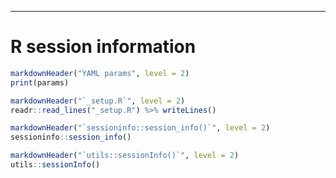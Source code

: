 * * *



# R session information {.tabset}

```r
markdownHeader("YAML params", level = 2)
print(params)

markdownHeader("`_setup.R`", level = 2)
readr::read_lines("_setup.R") %>% writeLines()

markdownHeader("`sessioninfo::session_info()`", level = 2)
sessioninfo::session_info()

markdownHeader("`utils::sessionInfo()`", level = 2)
utils::sessionInfo()
```



[bcbio]: https://bcbio-nextgen.readthedocs.io
[bcbioSingleCell]: http://bioinformatics.sph.harvard.edu/bcbioSingleCell
[bcl2fastq]: https://support.illumina.com/downloads/bcl2fastq-conversion-software-v217.html
[biomaRt]: https://bioconductor.org/packages/release/bioc/html/biomaRt.html
[DESeq2]: https://doi.org/doi:10.18129/B9.bioc.DESeq2
[edgeR]: https://doi.org/doi:10.18129/B9.bioc.edgeR
[Ensembl]: http://useast.ensembl.org
[inDrop]: http://1cell-bio.com
[Matrix]: https://cran.r-project.org/web/packages/Matrix/index.html
[Orchestra]: https://wiki.med.harvard.edu/Orchestra
[Python]: https://python.org
[R]: https://www.r-project.org
[rapmap]: https://github.com/COMBINE-lab/RapMap
[scater]: https://doi.org/doi:10.18129/B9.bioc.scater
[scran]: https://doi.org/doi:10.18129/B9.bioc.scran
[scRNA-seq]: http://bcbio-nextgen.readthedocs.io/en/latest/contents/configuration.html#single-cell-rna-sequencing
[Seurat]: http://satijalab.org/seurat
[UMAP]: https://github.com/lmcinnes/umap
[umis]: https://github.com/vals/umis
[zinbwave]: https://doi.org/doi:10.18129/B9.bioc.zinbwave
[zingeR]: https://github.com/statOmics/zingeR
